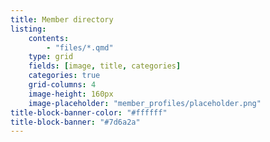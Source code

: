 ```yaml
---
title: Member directory
listing: 
    contents: 
        - "files/*.qmd"
    type: grid
    fields: [image, title, categories]
    categories: true
    grid-columns: 4
    image-height: 160px
    image-placeholder: "member_profiles/placeholder.png"
title-block-banner-color: "#ffffff"
title-block-banner: "#7d6a2a"
---
```

